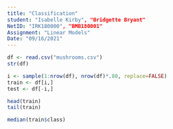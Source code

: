```yaml
---
title: "Classification"
student: "Isabelle Kirby", "Bridgette Bryant" 
NetID: "IRK180000", "BMB180001"
Assignment: "Linear Models"
Date: "09/16/2021"
---
```


```r
df <- read.csv("mushrooms.csv")
str(df)
```
```r
i <- sample(1:nrow(df), nrow(df)*.80, replace=FALSE)
train <- df[i,]
test <- df[-i,]
```

```r
head(train)
tail(train)

median(train$class)


```


